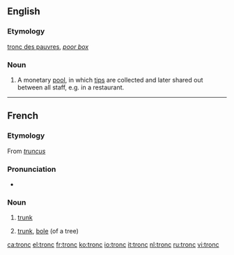 ==English==

===Etymology===
{{F.}} [[tronc des pauvres]], ''[[poor box]]''

===Noun===
{{en-noun}}

#{{UK}} A monetary [[pool]], in which [[tips]] are collected and later shared out between all staff, e.g. in a restaurant.

----
==French==
===Etymology===
From {{L.|fr}} ''[[truncus]]''

===Pronunciation===
*{{audio|Fr-tronc.ogg|audio}}

===Noun===
{{fr-noun|m}}
#{{anatomy|lang=fr}} [[trunk]]
#{{botany|lang=fr}} [[trunk]], [[bole]] (of a tree)

[[ca:tronc]]
[[el:tronc]]
[[fr:tronc]]
[[ko:tronc]]
[[io:tronc]]
[[it:tronc]]
[[nl:tronc]]
[[ru:tronc]]
[[vi:tronc]]